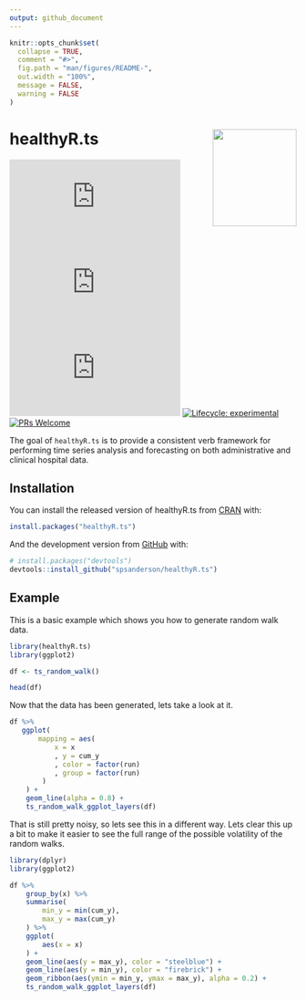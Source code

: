 ```yaml
---
output: github_document
---
```


<!-- README.md is generated from README.Rmd. Please edit that file -->

```r
knitr::opts_chunk$set(
  collapse = TRUE,
  comment = "#>",
  fig.path = "man/figures/README-",
  out.width = "100%",
  message = FALSE,
  warning = FALSE
)
```

# healthyR.ts <img src="man/figures/healthyR_ts6.png" width="147" height="170" align="right" />

<!-- badges: start -->
[![CRAN_Status_Badge](http://www.r-pkg.org/badges/version/healthyR.ts)](https://cran.r-project.org/package=healthyR.ts)
![](https://cranlogs.r-pkg.org/badges/healthyR.ts)
![](https://cranlogs.r-pkg.org/badges/grand-total/healthyR.ts)
[![Lifecycle: experimental](https://img.shields.io/badge/lifecycle-experimental-orange.svg)](https://lifecycle.r-lib.org/articles/stages.html#experimental)
[![PRs Welcome](https://img.shields.io/badge/PRs-welcome-brightgreen.svg?style=flat-square)](http://makeapullrequest.com)
<!-- badges: end -->

The goal of `healthyR.ts` is to provide a consistent verb framework for performing
time series analysis and forecasting on both administrative and clinical hospital
data.

## Installation

You can install the released version of healthyR.ts from [CRAN](https://CRAN.R-project.org) with:

``` r
install.packages("healthyR.ts")
```

And the development version from [GitHub](https://github.com/) with:

``` r
# install.packages("devtools")
devtools::install_github("spsanderson/healthyR.ts")
```

## Example

This is a basic example which shows you how to generate random walk data.

```r
library(healthyR.ts)
library(ggplot2)

df <- ts_random_walk()

head(df)
```

Now that the data has been generated, lets take a look at it.

```r
df %>%
   ggplot(
       mapping = aes(
           x = x
           , y = cum_y
           , color = factor(run)
           , group = factor(run)
        )
    ) +
    geom_line(alpha = 0.8) +
    ts_random_walk_ggplot_layers(df)
```

That is still pretty noisy, so lets see this in a different way. Lets clear this up a bit 
to make it easier to see the full range of the possible volatility of the random walks.

```r
library(dplyr)
library(ggplot2)

df %>%
    group_by(x) %>%
    summarise(
        min_y = min(cum_y),
        max_y = max(cum_y)
    ) %>%
    ggplot(
        aes(x = x)
    ) +
    geom_line(aes(y = max_y), color = "steelblue") +
    geom_line(aes(y = min_y), color = "firebrick") +
    geom_ribbon(aes(ymin = min_y, ymax = max_y), alpha = 0.2) +
    ts_random_walk_ggplot_layers(df)
```
